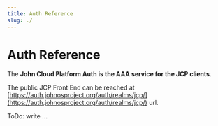 ```yaml
---
title: Auth Reference
slug: ./
---
```

# Auth Reference


<ReferenceIntro
  logo_path="JCP_Auth_Logo_250.png">

The **John Cloud Platform Auth is the AAA service for the JCP clients**.

The public JCP Front End can be reached at [https://auth.johnosproject.org/auth/realms/jcp/](https://auth.johnosproject.org/auth/realms/jcp/) url.
</ReferenceIntro>

<ReferenceInfo
  proj_name="JCP Front End"
  refs_dir="josp/jcp/microservices/auth"
  ver_stable="2.2.1"
  ver_dev="2.3.0-DEV"
  repo_name="com.robypomper.josp"
  />

ToDo: write ...

<ReferenceMicroservice
  jcpClient="N/A"
  localPort="8998"
  publicDomain="www.johnosproject.org"
  docsDomain="N/A"
  />
